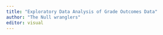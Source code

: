 ```yaml
---
title: "Exploratory Data Analysis of Grade Outcomes Data"
author: "The Null wranglers"
editor: visual
---
```


```r

```
